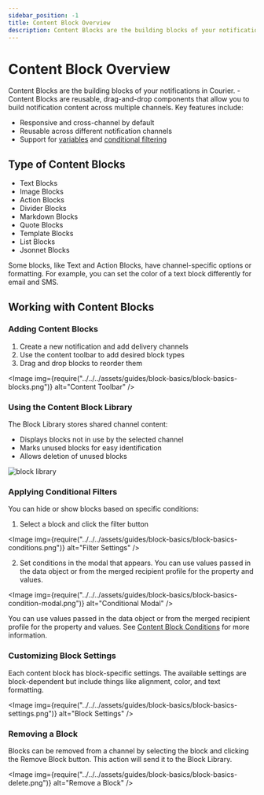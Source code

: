 ```yaml
---
sidebar_position: -1
title: Content Block Overview
description: Content Blocks are the building blocks of your notifications in Courier. Learn how to use them to build notification content across multiple channels.
---
```



# Content Block Overview

Content Blocks are the building blocks of your notifications in Courier. - Content Blocks are reusable, drag-and-drop components that allow you to build notification content across multiple channels. Key features include:

- Responsive and cross-channel by default
- Reusable across different notification channels
- Support for [variables](../variables/inserting-variables.mdx) and [conditional filtering](../notification-settings/send-conditions.mdx#for-content-blocks)

## Type of Content Blocks

- Text Blocks
- Image Blocks
- Action Blocks
- Divider Blocks
- Markdown Blocks
- Quote Blocks
- Template Blocks
- List Blocks
- Jsonnet Blocks

Some blocks, like Text and Action Blocks, have channel-specific options or formatting. For example, you can set the color of a text block differently for email and SMS.

## Working with Content Blocks

### Adding Content Blocks

1. Create a new notification and add delivery channels
2. Use the content toolbar to add desired block types
3. Drag and drop blocks to reorder them

<Image
  img={require("../../../assets/guides/block-basics/block-basics-blocks.png")}
  alt="Content Toolbar"
/>

### Using the Content Block Library

The Block Library stores shared channel content:

- Displays blocks not in use by the selected channel
- Marks unused blocks for easy identification
- Allows deletion of unused blocks

<GifWrapper width={920} height={614} caption="Block Library">

![block library](../../../assets/guides/block-basics/block-basics-library.gif)

</GifWrapper>

### Applying Conditional Filters

You can hide or show blocks based on specific conditions:

1. Select a block and click the filter button

<Image
  img={require("../../../assets/guides/block-basics/block-basics-conditions.png")}
  alt="Filter Settings"
/>

2. Set conditions in the modal that appears. You can use values passed in the data object or from the merged recipient profile for the property and values.

<Image
  img={require("../../../assets/guides/block-basics/block-basics-condition-modal.png")}
  alt="Conditional Modal"
/>

You can use values passed in the data object or from the merged recipient profile for the property and values. 
See [Content Block Conditions](../notification-settings/send-conditions.mdx#for-content-blocks) for more information.

### Customizing Block Settings

Each content block has block-specific settings. The available settings are block-dependent but include things like alignment, color, and text formatting.

<Image
  img={require("../../../assets/guides/block-basics/block-basics-settings.png")}
  alt="Block Settings"
/>

### Removing a Block

Blocks can be removed from a channel by selecting the block and clicking the Remove Block button. This action will send it to the Block Library.

<Image
  img={require("../../../assets/guides/block-basics/block-basics-delete.png")}
  alt="Remove a Block"
/>